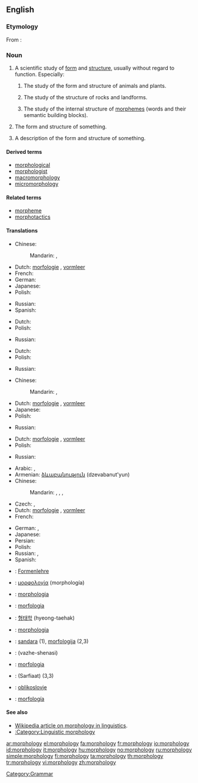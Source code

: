 ==English==

===Etymology===
From {{etyl|grc}}: {{prefix|morpho|-logy|lang=en}}

===Noun===
{{wikipedia}}
{{en-noun|morpholog|ies|-}}

# {{uncountable}} A scientific study of [[form]] and [[structure]], usually without regard to function. Especially:
## {{biology}} The study of the form and structure of animals and plants.
## {{geology}} The study of the structure of rocks and landforms.
## {{linguistics}} The study of the internal structure of [[morpheme]]s (words and their semantic building blocks).
# {{countable}} The form and structure of something.
# {{countable}} A description of the form and structure of something.

====Derived terms====
* [[morphological]]
* [[morphologist]]
* [[macromorphology]]
* [[micromorphology]]

====Related terms====
* [[morpheme]]
* [[morphotactics]]

====Translations====
{{trans-top|a scientific study of form and structure}}
* Chinese:
*: Mandarin: {{t|zh|形態學|sc=Hani}},  {{t|zh|形态学|tr=xíngtàixué|sc=Hani}}
* Dutch: [[morfologie]] {{f}}, [[vormleer]]
* French: {{t|fr|morphologie|f}}
* German: {{t|de|Morphologie|f}}
* Japanese: {{t|ja|形態学|tr=けいたいがく, keitaigaku|sc=Jpan}}
* Polish: {{t-|pl|morfologia|f}}
{{trans-mid}}
* Russian: {{t|ru|морфология|f|tr=morfológija}}
* Spanish: {{t|es|morfología|f}}
{{trans-bottom}}

{{trans-top|the form and structure of something}}
* Dutch: {{t+|nl|morfologie|f}}
* Polish: {{t-|pl|morfologia|f}}
{{trans-mid}}
* Russian: {{t|ru|морфология|f|tr=morfológija}}
{{trans-bottom}}

{{trans-top|a description of the form and structure of something}}
* Dutch: {{t+|nl|morfologie|f}}
* Polish: {{t-|pl|morfologia|f}}
{{trans-mid}}
* Russian: {{t|ru|морфология|f|tr=morfológija}}
{{trans-bottom}}

{{trans-top|biological study of the form and structure}}
* Chinese:
*: Mandarin: {{t|zh|形態學|sc=Hani}},  {{t|zh|形态学|tr=xíngtàixué|sc=Hani}}
* Dutch: [[morfologie]] {{f}}, [[vormleer]]
* Japanese: {{t|ja|形態学|tr=けいたいがく, keitaigaku|sc=Jpan}}
* Polish: {{t-|pl|morfologia|f}}
{{trans-mid}}
* Russian: {{t|ru|морфология|f|tr=morfológija}}
{{trans-bottom}}

{{trans-top|geological study of the form and structure}}
* Dutch: [[morfologie]] {{f}}, [[vormleer]]
* Polish: {{t-|pl|morfologia|f}}
{{trans-mid}}
* Russian: {{t|ru|морфология|f|tr=morfológija}}
{{trans-bottom}}

{{trans-top|linguistic study of the form and structure}}
* Arabic: {{t|ar|صرف|m|tr=Sarf|sc=Arab}},  {{t|ar|مورفولوجيا|f|tr=murfulujya|sc=Arab}}
* Armenian: [[ձևաբանություն]] (dzevabanut'yun)
* Chinese:
*: Mandarin: {{t|zh|形態學|sc=Hani}},  {{t|zh|形态学|tr=xíngtàixué|sc=Hani}},  {{t|zh|構詞學|sc=Hani}},  {{t|zh|构词学|tr=gòucíxué|sc=Hani}}
* Czech: {{t-|cs|morfologie|f}}, {{t-|cs|tvarosloví|n}}
* Dutch: [[morfologie]] {{f}}, [[vormleer]]
* French: {{t|fr|morphologie|f}}
{{trans-mid}}
* German: {{t|de|Morphologie|f}},  {{t|de|Wortbildung|f}}
* Japanese: {{t|ja|形態学|tr=けいたいがく, keitaigaku|sc=Jpan}}
* Persian: {{t|fa|صرف|xs=Persian}}
* Polish: {{t-|pl|morfologia|f}}
* Russian: {{t|ru|морфология|f|tr=morfológija}},  {{t|ru|словообразование|n|tr=slovoobrazovánije|sc=Cyrl}}
* Spanish: {{t|es|morfología|f}}
{{trans-bottom}}

{{checktrans-top}}
* {{ttbc|German}}: [[Formenlehre]] {{f}}
* {{ttbc|Greek}}: [[μορφολογία]] (morphología) {{f}}
* {{ttbc|Interlingua}}: [[morphologia]]
* {{ttbc|Italian}}: [[morfologia]] {{f}}
{{checktrans-mid}}
* {{ttbc|Korean}}: [[형태학]] (hyeong-taehak)
* {{ttbc|Latin}}: [[morphologia]]
* {{ttbc|Lithuanian}}: [[sandara]] {{f}} (1), [[morfologija]] {{f}} (2,3)
* {{ttbc|Persian}}: {{fa-Arab|[[واژهشناسی]]}} (vazhe-shenasi)
* {{ttbc|Portuguese}}: [[morfologia]] {{f}}
* {{ttbc|Sindhi}}: {{sd-Arab|[[صرفيات]]}} (Sarfiaat) {{f}} (3,3)
* {{ttbc|Slovene}}: [[oblikoslovje]]
* {{ttbc|Spanish}}: [[morfología]] {{f}}
{{checktrans-bottom}}

====See also====
* [[w:morphology (linguistics)| Wikipedia article on morphology in linguistics]].
* [[:Category:Linguistic morphology]]

[[Category:Grammar]]

[[ar:morphology]]
[[el:morphology]]
[[fa:morphology]]
[[fr:morphology]]
[[io:morphology]]
[[id:morphology]]
[[it:morphology]]
[[hu:morphology]]
[[no:morphology]]
[[ru:morphology]]
[[simple:morphology]]
[[fi:morphology]]
[[ta:morphology]]
[[th:morphology]]
[[tr:morphology]]
[[vi:morphology]]
[[zh:morphology]]